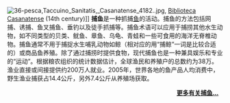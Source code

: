 [[File:36-pesca,Taccuino_Sanitatis,_Casanatense_4182..jpg|right]], [[Biblioteca_Casanatense|Biblioteca Casanatense]] (14th century)]]
'''捕鱼'''是一种抓捕[[鱼|鱼]]的活动。捕鱼的方法包括网捕、诱捕、鱼叉捕鱼、垂钓以及徒手抓捕等。捕鱼术语可以应用于捕捞其他水生动物，如不同类型的贝类、鱿鱼、章鱼、乌龟、青蛙和一些可食用的海洋无脊椎动物。捕鱼通常不用于捕捉水生哺乳动物如鲸（相对应的用“捕鲸”一词是比较合适的）或商品鱼养殖。除了通过捕捞时提供食物，现代捕鱼也是一种兼具娱乐和专业的“运动”。根据粮农组织的统计数据估计，全球渔民和养殖户的总数约为38万。渔业直接或间接提供约200万人就业。2005年，世界各地的鱼产品人均消费中，野生渔业捕获占14.4公斤，另外7.4公斤从养殖场获取。
<!--'''[[Fishing|Fishing]]''' is the activity of catching [[fish|fish]]. [[Fishing_techniques|Fishing techniques]] include [[Fish_net|netting]], [[Fish_trap|trapping]], [[Spearfishing|spearing]], [[angling|angling]] and [[Gathering_seafood_by_hand|hand gathering]]. The term fishing may be applied to catching other [[aquatic_animal|aquatic animal]]s such as different types of [[shellfish|shellfish]], [[squid|squid]], [[octopus|octopus]], [[turtle|turtle]]s, [[Edible_frog|frogs]], and some edible marine [[invertebrate|invertebrate]]s. ''Fishing'' is not usually applied to catching aquatic [[mammals|mammals]] such as [[whales|whales]], where the term "[[whaling|whaling]]" is more appropriate, or to commercial [[fish_farming|fish farming]]. In addition to providing food through harvesting fish, modern fishing is both a recreational and professional [[Recreational_fishing|"sport"]]. According to [[FAO|FAO]] statistics, the total number of [[fishermen|fishermen]] and [[fish_farm|fish farm]]ers is estimated to be 38 million. [[Fisheries|Fisheries]] provide direct and indirect employment to an estimated 200 million people. In 2005, the worldwide per capita consumption of [[fish|fish]] captured from [[Wild_fisheries_of_the_world|wild fisheries]] was 14.4 kilograms, with an additional 7.4 kilograms harvested from [[fish_farm|fish farm]]s.-->
<div style="text-align:right;margin-right:10px;margin-bottom:4px;">'''[[捕鱼|更多有关捕鱼...]]'''</div>